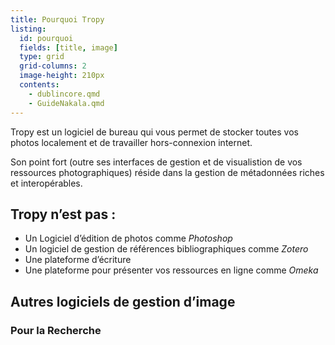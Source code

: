 ```yaml
---
title: Pourquoi Tropy
listing: 
  id: pourquoi
  fields: [title, image]
  type: grid
  grid-columns: 2
  image-height: 210px
  contents:
    - dublincore.qmd
    - GuideNakala.qmd
---
```


:::{pourquoi}
:::

Tropy est un logiciel de bureau qui vous permet de stocker toutes vos photos localement et de travailler hors-connexion internet.

Son point fort (outre ses interfaces de gestion et de visualistion de vos ressources photographiques) réside dans la gestion de métadonnées riches et interopérables.

## Tropy n'est pas :

- Un Logiciel d'édition de photos comme *Photoshop*
- Un logiciel de gestion de références bibliographiques comme *Zotero*
- Une plateforme d'écriture
- Une plateforme pour présenter vos ressources en ligne comme *Omeka*


## Autres logiciels de gestion d'image

### Pour la Recherche